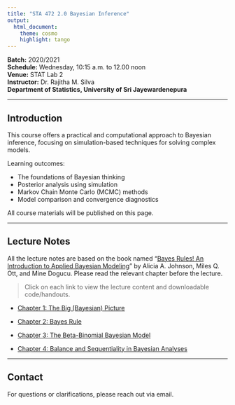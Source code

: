 ```yaml
---
title: "STA 472 2.0 Bayesian Inference"
output: 
  html_document:
    theme: cosmo
    highlight: tango
---
```


**Batch:** 2020/2021\
**Schedule:** Wednesday, 10:15 a.m. to 12.00 noon\
**Venue:** STAT Lab 2\
**Instructor:** Dr. Rajitha M. Silva\
**Department of Statistics, University of Sri Jayewardenepura**

------------------------------------------------------------------------

## Introduction

This course offers a practical and computational approach to Bayesian inference, focusing on simulation-based techniques for solving complex models.

Learning outcomes:

-   The foundations of Bayesian thinking\
-   Posterior analysis using simulation\
-   Markov Chain Monte Carlo (MCMC) methods\
-   Model comparison and convergence diagnostics\


All course materials will be published on this page.

------------------------------------------------------------------------

## Lecture Notes

All the lecture notes are based on the book named "[Bayes Rules! An Introduction to Applied Bayesian Modeling](https://www.bayesrulesbook.com/)" by Alicia A. Johnson, Miles Q. Ott, and Mine Dogucu. Please read the relevant chapter before the lecture.

> Click on each link to view the lecture content and downloadable code/handouts.

-   [Chapter 1: The Big (Bayesian) Picture](chapter1_notes.html)

-   [Chapter 2: Bayes Rule](chapter2.html)

-   [Chapter 3: The Beta-Binomial Bayesian Model](chapter3.html)

-   [Chapter 4: Balance and Sequentiality in Bayesian Analyses](chapter4.html)

------------------------------------------------------------------------

## Contact

For questions or clarifications, please reach out via email.
